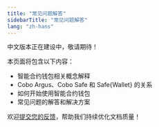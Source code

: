 ```yaml
---
title: "常见问题解答"
sidebarTitle: "常见问题解答"
lang: "zh-hans"
---
```


<Warning>
中文版本正在建设中，敬请期待！

本页面将包含以下内容：
- 智能合约钱包相关概念解释
- Cobo Argus、Cobo Safe 和 Safe&#123;Wallet&#125; 的关系
- 如何开始使用智能合约钱包
- 常见问题的解答和解决方案
</Warning>

<Tip>欢迎[提交您的反馈](https://forms.zohopublic.com/cobo/form/DocumentFeedbackForm/formperma/QvLOhxJv1_JMsJ-1dleZ8Itb_7rzN-LtgvsDdxosoVI?referrername=manuals)，帮助我们持续优化文档质量！</Tip>
